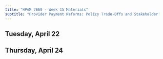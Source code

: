 ```yaml
---
title: "HPAM 7660 - Week 15 Materials"
subtitle: "Provider Payment Reforms: Policy Trade-Offs and Stakeholder Impacts"
---
```


## Tuesday, April 22


## Thursday, April 24
